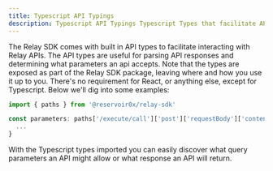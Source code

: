 ```yaml
---
title: Typescript API Typings
description: Typescript API Typings Typescript Types that facilitate API interaction
---
```


The Relay SDK comes with built in API types to facilitate interacting with Relay APIs. The API types are useful for parsing API responses and determining what parameters an api accepts. Note that the types are exposed as part of the Relay SDK package, leaving where and how you use it up to you. There's no requirement for React, or anything else, except for Typescript. Below we'll dig into some examples:

```typescript
import { paths } from '@reservoir0x/relay-sdk'

const parameters: paths['/execute/call']['post']['requestBody']['content']['application/json'] = {
  ...
}
```

With the Typescript types imported you can easily discover what query parameters an API might allow or what response an API will return.
